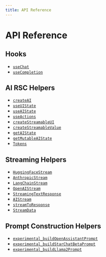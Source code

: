 ```yaml
---
title: API Reference
---
```


# API Reference

## Hooks

- [`useChat`](./api-reference/use-chat)
- [`useCompletion`](./api-reference/use-completion)

## AI RSC Helpers

- [`createAI`](./api-reference/generative-ui/create-ai)
- [`useUIState`](./api-reference/generative-ui/use-ui-state)
- [`useAIState`](./api-reference/generative-ui/use-ai-state)
- [`useActions`](./api-reference/generative-ui/use-actions)
- [`createStreamableUI`](./api-reference/generative-ui/create-streamable-ui)
- [`createStreamableValue`](./api-reference/generative-ui/create-streamable-value)
- [`getAIState`](./api-reference/generative-ui/get-ai-state)
- [`getMutableAIState`](./api-reference/generative-ui/get-mutable-ai-state)
- [`Tokens`](./api-reference/tokens)

## Streaming Helpers

- [`HuggingFaceStream`](./api-reference/providers/huggingface-stream)
- [`AnthropicStream`](./api-reference/providers/anthropic-stream)
- [`LangChainStream`](./api-reference/providers/langchain-stream)
- [`OpenAIStream`](./api-reference/providers/openai-stream)
- [`StreamingTextResponse`](./api-reference/streaming-text-response)
- [`AIStream`](./api-reference/ai-stream)
- [`streamToResponse`](./api-reference/stream-to-response)
- [`StreamData`](./api-reference/stream-data)

## Prompt Construction Helpers

- [`experimental_buildOpenAssistantPrompt`](./api-reference/prompts#experimental_buildopenassistantprompt)
- [`experimental_buildStarChatBetaPrompt`](./api-reference/prompts#experimental_buildstarchatbetaprompt)
- [`experimental_buildLlama2Prompt`](./api-reference/prompts#experimental_buildllama2prompt)
